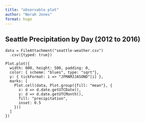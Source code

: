 ```yaml
---
title: "observable plot"
author: "Norah Jones"
format: hugo
---
```


## Seattle Precipitation by Day (2012 to 2016)

```ojs
data = FileAttachment("seattle-weather.csv")
  .csv({typed: true})

Plot.plot({
  width: 800, height: 500, padding: 0,
  color: { scheme: "blues", type: "sqrt"},
  y: { tickFormat: i => "JFMAMJJASOND"[i] },
  marks: [
    Plot.cell(data, Plot.group({fill: "mean"}, {
      x: d => d.date.getUTCDate(),
      y: d => d.date.getUTCMonth(),
      fill: "precipitation", 
      inset: 0.5
    }))
  ]
})
```
